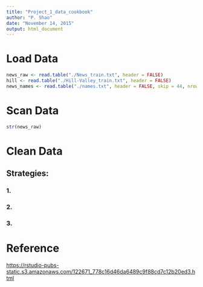 ```yaml
---
title: "Project_1_data_cookbook"
author: "P. Shao"
date: "November 14, 2015"
output: html_document
---
```

# Load Data

```r
news_raw <- read.table("./News_train.txt", header = FALSE)
hill <- read.table("./Hill-Valley_train.txt", header = FALSE)
news_names <- read.table("./names.txt", header = FALSE, skip = 44, nrows = 59, sep = ":", col.names = c("Name", "Description"))
```

# Scan Data
```r
str(news_raw)
```

# Clean Data
## Strategies:
### 1.

### 2.


### 3.






# Reference
<https://rstudio-pubs-static.s3.amazonaws.com/122671_778c16d46da6489c9f88cd7c12b20ed3.html>